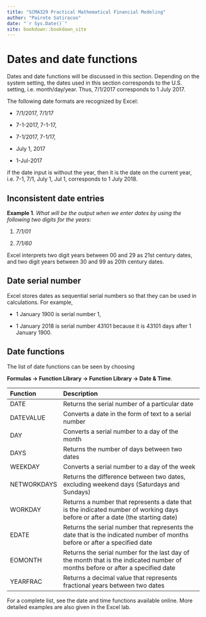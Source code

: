 ```yaml
--- 
title: "SCMA329 Practical Mathematical Financial Modeling"
author: "Pairote Satiracoo"
date: "`r Sys.Date()`"
site: bookdown::bookdown_site
---
```



Dates and date functions
========================

Dates and date functions will be discussed in this section. Depending on
the system setting, the dates used in this section corresponds to the
U.S. setting, i.e. month/day/year. Thus, 7/1/2017 corresponds to 1 July
2017.

The following date formats are recognized by Excel:

-   7/1/2017, 7/1/17

-   7-1-2017, 7-1-17,

-   7-1/2017, 7-1/17,

-   July 1, 2017

-   1-Jul-2017

if the date input is without the year, then it is the date on the
current year, i.e. 7-1, 7/1, July 1, Jul 1, corresponds to 1 July 2018.

Inconsistent date entries
-------------------------

::: {.example}
**Example 1**. *What will be the output when we enter dates by using the
following two digits for the years:*

1.  *7/1/01*

2.  *7/1/60*
:::

Excel interprets two digit years between 00 and 29 as 21st century
dates, and two digit years between 30 and 99 as 20th century dates.

Date serial number
------------------

Excel stores dates as sequential serial numbers so that they can be used
in calculations. For example,

-   1 January 1900 is serial number 1,

-   1 January 2018 is serial number 43101 because it is 43101 days after
    1 January 1900.

Date functions
--------------

The list of date functions can be seen by choosing

**Formulas $\rightarrow$ Function Library $\rightarrow$ Function Library $\rightarrow$ Date & Time**.

  **Function**   **Description**
  -------------- ---------------------------------------------------------------------------------------------------------------------------------
  DATE           Returns the serial number of a particular date
  DATEVALUE      Converts a date in the form of text to a serial number
  DAY            Converts a serial number to a day of the month
  DAYS           Returns the number of days between two dates
  WEEKDAY        Converts a serial number to a day of the week
  NETWORKDAYS    Returns the difference between two dates, excluding weekend days (Saturdays and Sundays)
  WORKDAY        Returns a number that represents a date that is the indicated number of working days before or after a date (the starting date)
  EDATE          Returns the serial number that represents the date that is the indicated number of months before or after a specified date
  EOMONTH        Returns the serial number for the last day of the month that is the indicated number of months before or after a specified date
  YEARFRAC       Returns a decimal value that represents fractional years between two dates

For a complete list, see the date and time functions available online.
More detailed examples are also given in the Excel lab.

